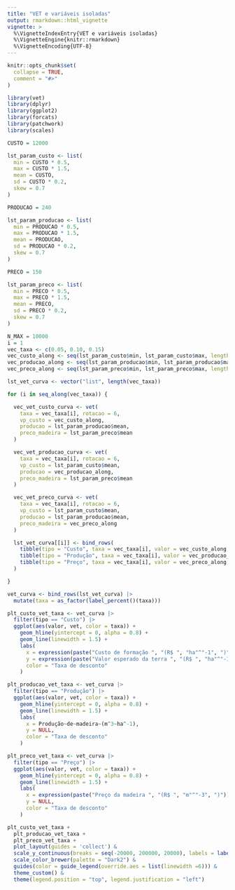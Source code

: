 ```yaml
---
title: "VET e variáveis isoladas"
output: rmarkdown::html_vignette
vignette: >
  %\VignetteIndexEntry{VET e variáveis isoladas}
  %\VignetteEngine{knitr::rmarkdown}
  %\VignetteEncoding{UTF-8}
---
```


```r
knitr::opts_chunk$set(
  collapse = TRUE,
  comment = "#>"
)
```

```r
library(vet)
library(dplyr)
library(ggplot2)
library(forcats)
library(patchwork)
library(scales)
```

```r
CUSTO = 12000

lst_param_custo <- list(
  min = CUSTO * 0.5,
  max = CUSTO * 1.5,
  mean = CUSTO,
  sd = CUSTO * 0.2,
  skew = 0.7
)

PRODUCAO = 240

lst_param_producao <- list(
  min = PRODUCAO * 0.5,
  max = PRODUCAO * 1.5,
  mean = PRODUCAO,
  sd = PRODUCAO * 0.2,
  skew = 0.7
)

PRECO = 150

lst_param_preco <- list(
  min = PRECO * 0.5,
  max = PRECO * 1.5,
  mean = PRECO,
  sd = PRECO * 0.2,
  skew = 0.7
)
```


```r
N_MAX = 10000
i = 1
vec_taxa <- c(0.05, 0.10, 0.15)
vec_custo_along <- seq(lst_param_custo$min, lst_param_custo$max, length.out = N_MAX)
vec_producao_along <- seq(lst_param_producao$min, lst_param_producao$max, length.out = N_MAX)
vec_preco_along <- seq(lst_param_preco$min, lst_param_preco$max, length.out = N_MAX)

lst_vet_curva <- vector("list", length(vec_taxa))

for (i in seq_along(vec_taxa)) {

  vec_vet_custo_curva <- vet(
    taxa = vec_taxa[i], rotacao = 6,
    vp_custo = vec_custo_along,
    producao = lst_param_producao$mean,
    preco_madeira = lst_param_preco$mean
  )

  vec_vet_producao_curva <- vet(
    taxa = vec_taxa[i], rotacao = 6,
    vp_custo = lst_param_custo$mean,
    producao = vec_producao_along,
    preco_madeira = lst_param_preco$mean
  )

  vec_vet_preco_curva <- vet(
    taxa = vec_taxa[i], rotacao = 6,
    vp_custo = lst_param_custo$mean,
    producao = lst_param_producao$mean,
    preco_madeira = vec_preco_along
  )

  lst_vet_curva[[i]] <- bind_rows(
    tibble(tipo = "Custo", taxa = vec_taxa[i], valor = vec_custo_along, vet = vec_vet_custo_curva),
    tibble(tipo = "Produção", taxa = vec_taxa[i], valor = vec_producao_along, vet = vec_vet_producao_curva),
    tibble(tipo = "Preço", taxa = vec_taxa[i], valor = vec_preco_along, vet = vec_vet_preco_curva)
  )

}

vet_curva <- bind_rows(lst_vet_curva) |> 
  mutate(taxa = as_factor(label_percent()(taxa)))
```


```r
plt_custo_vet_taxa <- vet_curva |> 
  filter(tipo == "Custo") |> 
  ggplot(aes(valor, vet, color = taxa)) +
    geom_hline(yintercept = 0, alpha = 0.8) +
    geom_line(linewidth = 1.5) +
    labs(
      x = expression(paste("Custo de formação ", "(R$ ", "ha"^"-1", ")")),
      y = expression(paste("Valor esperado da terra ", "(R$ ", "ha"^"-1", ")")),
      color = "Taxa de desconto"
    )

plt_producao_vet_taxa <- vet_curva |> 
  filter(tipo == "Produção") |> 
  ggplot(aes(valor, vet, color = taxa)) +
    geom_hline(yintercept = 0, alpha = 0.8) +
    geom_line(linewidth = 1.5) +
    labs(
      x = Produção~de~madeira~(m^3~ha^-1),
      y = NULL,
      color = "Taxa de desconto"
    )

plt_preco_vet_taxa <- vet_curva |> 
  filter(tipo == "Preço") |> 
  ggplot(aes(valor, vet, color = taxa)) +
    geom_hline(yintercept = 0, alpha = 0.8) +
    geom_line(linewidth = 1.5) +
    labs(
      x = expression(paste("Preço da madeira ", "(R$ ", "m"^"-3", ")")),
      y = NULL,
      color = "Taxa de desconto"
    )

plt_custo_vet_taxa +
  plt_producao_vet_taxa +
  plt_preco_vet_taxa +
  plot_layout(guides = 'collect') &
  scale_y_continuous(breaks = seq(-20000, 200000, 20000), labels = label_number_auto(), limits = range(vet_curva$vet)) &
  scale_color_brewer(palette = "Dark2") &
  guides(color = guide_legend(override.aes = list(linewidth =6))) &
  theme_custom() &
  theme(legend.position = "top", legend.justification = "left")
```


